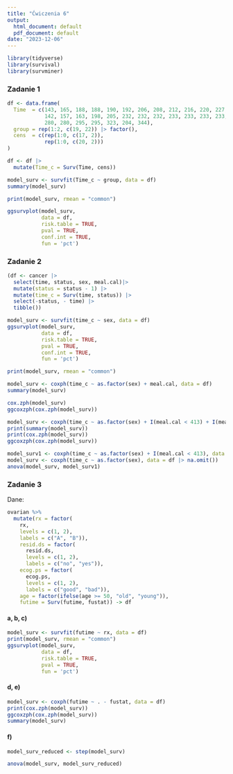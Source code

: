 ---
title: "Ćwiczenia 6"
output:
  html_document: default
  pdf_document: default
date: "2023-12-06"
---

```{r, echo=FALSE, warning=FALSE, message=FALSE}
library(tidyverse)
library(survival)
library(survminer)
```


### Zadanie 1

```{r}
df <- data.frame(
  Time  = c(143, 165, 188, 188, 190, 192, 206, 208, 212, 216, 220, 227, 230, 235, 246, 265, 303, 216, 244,
            142, 157, 163, 198, 205, 232, 232, 232, 233, 233, 233, 233, 239, 240, 261, 
            280, 280, 295, 295, 323, 204, 344),
  group = rep(1:2, c(19, 22)) |> factor(),
  cens  = c(rep(1:0, c(17, 2)),
            rep(1:0, c(20, 2)))
)

df <- df |>
  mutate(Time_c = Surv(Time, cens))
```

```{r}
model_surv <- survfit(Time_c ~ group, data = df)
summary(model_surv)
```

```{r}
print(model_surv, rmean = "common")
```

```{r}
ggsurvplot(model_surv, 
           data = df,
           risk.table = TRUE,       
           pval = TRUE, 
           conf.int = TRUE,
           fun = 'pct')
```

### Zadanie 2

```{r}
(df <- cancer |> 
  select(time, status, sex, meal.cal)|>
  mutate(status = status - 1) |>
  mutate(time_c = Surv(time, status)) |>
  select(-status, - time) |>
  tibble())
```


```{r}
model_surv <- survfit(time_c ~ sex, data = df)
ggsurvplot(model_surv, 
           data = df,
           risk.table = TRUE,       
           pval = TRUE, 
           conf.int = TRUE,
           fun = 'pct')
```

```{r}
print(model_surv, rmean = "common")
```

```{r}
model_surv <- coxph(time_c ~ as.factor(sex) + meal.cal, data = df)
summary(model_surv)
```

```{r}
cox.zph(model_surv)
ggcoxzph(cox.zph(model_surv))
```

```{r}
model_surv <- coxph(time_c ~ as.factor(sex) + I(meal.cal < 413) + I(meal.cal > 1225), data = df)
print(summary(model_surv))
print(cox.zph(model_surv))
ggcoxzph(cox.zph(model_surv))
```

```{r}
model_surv1 <- coxph(time_c ~ as.factor(sex) + I(meal.cal < 413), data = df)
model_surv <- coxph(time_c ~ as.factor(sex), data = df |> na.omit())
anova(model_surv, model_surv1)
```


### Zadanie 3

Dane: 

```{r}
ovarian %>%
  mutate(rx = factor(
    rx,
    levels = c(1, 2),
    labels = c("A", "B")),
    resid.ds = factor(
      resid.ds,
      levels = c(1, 2),
      labels = c("no", "yes")),
    ecog.ps = factor(
      ecog.ps,
      levels = c(1, 2),
      labels = c("good", "bad")),
    age = factor(ifelse(age >= 50, "old", "young")),
    futime = Surv(futime, fustat)) -> df
```


#### a, b, c)

```{r}
model_surv <- survfit(futime ~ rx, data = df)
print(model_surv, rmean = "common")
ggsurvplot(model_surv, 
           data = df,
           risk.table = TRUE,       
           pval = TRUE,
           fun = 'pct')
```

#### d, e)
```{r}
model_surv <- coxph(futime ~ . - fustat, data = df)
print(cox.zph(model_surv))
ggcoxzph(cox.zph(model_surv))
summary(model_surv)
```

#### f)

```{r}
model_surv_reduced <- step(model_surv)
```

```{r}
anova(model_surv, model_surv_reduced)
```